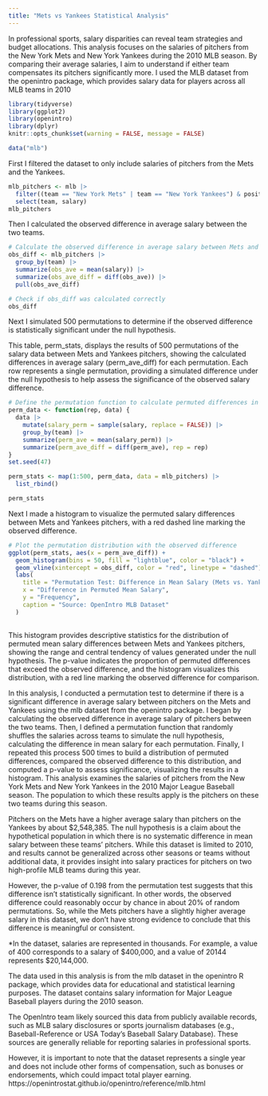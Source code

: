 ```yaml
---
title: "Mets vs Yankees Statistical Analysis"
---
```


In professional sports, salary disparities can reveal team strategies and budget allocations. This analysis focuses on the salaries of pitchers from the New York Mets and New York Yankees during the 2010 MLB season. By comparing their average salaries, I aim to understand if either team compensates its pitchers significantly more. I used the MLB dataset from the openintro package, which provides salary data for players across all MLB teams in 2010

```r
library(tidyverse)
library(ggplot2)
library(openintro)
library(dplyr)
knitr::opts_chunk$set(warning = FALSE, message = FALSE)
```

```r
data("mlb")
```

First I filtered the dataset to only include salaries of pitchers from the Mets and the Yankees. 
```r
mlb_pitchers <- mlb |>
  filter((team == "New York Mets" | team == "New York Yankees") & position == "Pitcher" & !is.na(salary)) |>
  select(team, salary)
mlb_pitchers
```

Then I calculated the observed difference in average salary between the two teams.
```r
# Calculate the observed difference in average salary between Mets and Yankees
obs_diff <- mlb_pitchers |>
  group_by(team) |>
  summarize(obs_ave = mean(salary)) |>
  summarize(obs_ave_diff = diff(obs_ave)) |>
  pull(obs_ave_diff)

# Check if obs_diff was calculated correctly
obs_diff

```

Next I simulated 500 permutations to determine if the observed difference is statistically significant under the null hypothesis. 

This table, perm_stats, displays the results of 500 permutations of the salary data between Mets and Yankees pitchers, showing the calculated differences in average salary (perm_ave_diff) for each permutation. Each row represents a single permutation, providing a simulated difference under the null hypothesis to help assess the significance of the observed salary difference.

```r
# Define the permutation function to calculate permuted differences in average salary
perm_data <- function(rep, data) {
  data |>
    mutate(salary_perm = sample(salary, replace = FALSE)) |>
    group_by(team) |>
    summarize(perm_ave = mean(salary_perm)) |>
    summarize(perm_ave_diff = diff(perm_ave), rep = rep)
}
set.seed(47)

perm_stats <- map(1:500, perm_data, data = mlb_pitchers) |>
  list_rbind()

perm_stats
```

Next I made a histogram to visualize the permuted salary differences between Mets and Yankees pitchers, with a red dashed line marking the observed difference.

```r
# Plot the permutation distribution with the observed difference
ggplot(perm_stats, aes(x = perm_ave_diff)) +
  geom_histogram(bins = 50, fill = "lightblue", color = "black") +
  geom_vline(xintercept = obs_diff, color = "red", linetype = "dashed") +
  labs(
    title = "Permutation Test: Difference in Mean Salary (Mets vs. Yankees Pitchers)",
    x = "Difference in Permuted Mean Salary",
    y = "Frequency",
    caption = "Source: OpenIntro MLB Dataset"
  ) 
 
```

This histogram provides descriptive statistics for the distribution of permuted mean salary differences between Mets and Yankees pitchers, showing the range and central tendency of values generated under the null hypothesis. The p-value indicates the proportion of permuted differences that exceed the observed difference, and the histogram visualizes this distribution, with a red line marking the observed difference for comparison.

In this analysis, I conducted a permutation test to determine if there is a significant difference in average salary between pitchers on the Mets and Yankees using the mlb dataset from the openintro package. I began by calculating the observed difference in average salary of pitchers between the two teams. Then, I defined a permutation function that randomly shuffles the salaries across teams to simulate the null hypothesis, calculating the difference in mean salary for each permutation. Finally, I repeated this process 500 times to build a distribution of permuted differences, compared the observed difference to this distribution, and computed a p-value to assess significance, visualizing the results in a histogram. This analysis examines the salaries of pitchers from the New York Mets and New York Yankees in the 2010 Major League Baseball season. The population to which these results apply is the pitchers on these two teams during this season.

Pitchers on the Mets have a higher average salary than pitchers on the Yankees by about \$2,548,385. 
The null hypothesis is a claim about the hypothetical population in which there is no systematic difference in mean salary between these teams' pitchers. While this dataset is limited to 2010, and results cannot be generalized across other seasons or teams without additional data, it provides insight into salary practices for pitchers on two high-profile MLB teams during this year.

However, the p-value of 0.198 from the permutation test suggests that this difference isn't statistically significant. In other words, the observed difference could reasonably occur by chance in about 20% of random permutations. So, while the Mets pitchers have a slightly higher average salary in this dataset, we don't have strong evidence to conclude that this difference is meaningful or consistent.

\*In the dataset, salaries are represented in thousands. For example, a value of 400 corresponds to a salary of \$400,000, and a value of 20144 represents \$20,144,000.

The data used in this analysis is from the mlb dataset in the openintro R package, which provides data for educational and statistical learning purposes. The dataset contains salary information for Major League Baseball players during the 2010 season.

The OpenIntro team likely sourced this data from publicly available records, such as MLB salary disclosures or sports journalism databases (e.g., Baseball-Reference or USA Today’s Baseball Salary Database). These sources are generally reliable for reporting salaries in professional sports.

However, it is important to note that the dataset represents a single year and does not include other forms of compensation, such as bonuses or endorsements, which could impact total player earning. https://openintrostat.github.io/openintro/reference/mlb.html
